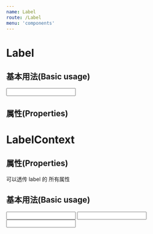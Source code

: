 ```yaml
---
name: Label
route: /Label
menu: 'components'
---
```



# Label

## 基本用法(Basic usage)

<Playground>
  <Label text="姓名1">
    <Input />
  </Label>
</Playground>

## 属性(Properties)

<Props of={Label} />

# LabelContext

## 属性(Properties)

可以透传 label 的 所有属性

## 基本用法(Basic usage)

<Playground>
  <LabelContext.Provider value={{
    float:'right',
    colProps: { label: { span: 4 }, children: { span: 4 } }
  }}>
    <Row
    type="flex"
    align="middle"
  >
    <Label text="输入框1">
      <Input />
    </Label>
    <Label text="输入框2">
      <Input />
    </Label>
    <Col span={24}>
      <Row
        type="flex"
        align="middle"
      >
        <Label text="输入框3">
          <Input />
        </Label>
      </Row>
    </Col>
    </Row>
  </LabelContext.Provider>
</Playground>
